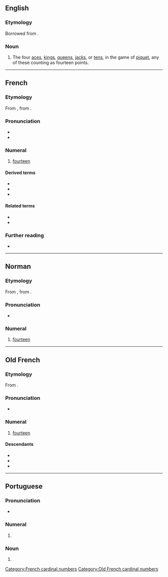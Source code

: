==English==

===Etymology===
Borrowed from {{bor|en|fr|quatorze}}.

===Noun===
{{en-noun}}

# {{lb|en|cards}} The four [[ace]]s, [[king]]s, [[queen]]s, [[jack]]s, or [[ten]]s, in the game of [[piquet]], any of these counting as fourteen points.

----

==French==
{{cardinalbox|fr|13|14|15|treize|quinze|ord=quatorzième|wplink=Quatorze}}

===Etymology===
From {{inh|fr|fro|quatorze}}, from {{inh|fr|la|quattuordecim}}.

===Pronunciation===
* {{fr-IPA}}
* {{audio|fr|Fr-quatorze.ogg|audio}}

===Numeral===
{{head|fr|numeral}}

# [[fourteen]]

====Derived terms====
* {{l|fr|chercher midi à quatorze heures}}
* {{l|fr|quatorzain}}
* {{l|fr|quatorzième}}

====Related terms====
* {{l|fr|quatre}}
* {{l|fr|dix}}

===Further reading===
* {{R:TLFi}}

[[Category:French cardinal numbers]]

----

==Norman==
{{cardinalbox|nrf|13|14|15|treize|tchinze}}
{{cardinalbox|nrf|13|14|15|treize|tchînze}}

===Etymology===
From {{inh|nrf|fro|quatorze}}, from {{inh|nrf|la|quattuordecim}}.

===Pronunciation===
* {{audio|nrf|Jer-quatorze.ogg|Audio (Jersey)}}

===Numeral===
{{head|nrf|numeral}}

# {{cln|nrf|cardinal numbers}} {{lb|nrf|Jersey|Guernsey}} [[fourteen]]

----

==Old French==

===Etymology===
From {{inh|fro|la|quattuordecim}}.

===Pronunciation===
* {{IPA|fro|/kaˈtɔrd͡zə/}}

===Numeral===
{{enum|fro|treze|quinze|cardinal number|14}}
{{head|fro|numeral}}

# [[fourteen]]

====Descendants====
* {{desc|fr|quatorze}}
* {{desc|nrf|quatorze}}
* {{desc|wa|catoize}}

[[Category:Old French cardinal numbers]]

----

==Portuguese==

===Pronunciation===
* {{a|South Brazil}} {{IPA|pt|/kwaˈtoɹ.ze/}}

===Numeral===
{{pt-cardinal}} {{term-label|pt|Brazil}}

# {{alternative form of|pt|catorze}}

===Noun===
{{pt-noun|m|s}} {{term-label|pt|Brazil}}

# {{alternative form of|pt|catorze}}